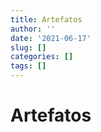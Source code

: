 ```yaml
---
title: Artefatos
author: ''
date: '2021-06-17'
slug: []
categories: []
tags: []
---
```


# Artefatos